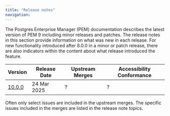 ```yaml
---
title: "Release notes"
navigation:
---
```


The Postgres Enterprise Manager (PEM) documentation describes the latest version of PEM 9 including minor releases and patches. The release notes in this section provide information on what was new in each release. For new functionality introduced after 8.0.0 in a minor or patch release, there are also indicators within the content about what release introduced the feature.

| Version                   | Release Date | Upstream Merges                                                           | Accessibility Conformance                                                                           |
| ------------------------- | ------------ | --------------------------------------------------------------------------| --------------------------------------------------------------------------------------------------- |
| [10.0.0](./pem_10.0.0_rel_notes) | 24 Mar 2025 | ? | ? |

Often only select issues are included in the upstream merges. The specific issues included in the merges are listed in the release note topics.


